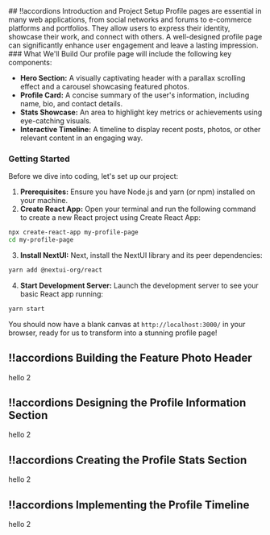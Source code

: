 <CodeWithAccoridions>
## !!accordions Introduction and Project Setup
Profile pages are essential in many web applications, from social networks and forums to e-commerce platforms and portfolios. They allow users to express their identity, showcase their work, and connect with others. A well-designed profile page can significantly enhance user engagement and leave a lasting impression.
### What We'll Build
Our profile page will include the following key components:

*   **Hero Section:** A visually captivating header with a parallax scrolling effect and a carousel showcasing featured photos.
*   **Profile Card:** A concise summary of the user's information, including name, bio, and contact details.
*   **Stats Showcase:** An area to highlight key metrics or achievements using eye-catching visuals.
*   **Interactive Timeline:** A timeline to display recent posts, photos, or other relevant content in an engaging way.

### Getting Started

Before we dive into coding, let's set up our project:

1.  **Prerequisites:** Ensure you have Node.js and yarn (or npm) installed on your machine.
2.  **Create React App:** Open your terminal and run the following command to create a new React project using Create React App:

```bash
npx create-react-app my-profile-page
cd my-profile-page
```

3.  **Install NextUI:** Next, install the NextUI library and its peer dependencies:

```bash
yarn add @nextui-org/react
```

4.  **Start Development Server:** Launch the development server to see your basic React app running:

```bash
yarn start
```

You should now have a blank canvas at `http://localhost:3000/` in your browser, ready for us to transform into a stunning profile page!

## !!accordions Building the Feature Photo Header
  hello 2

## !!accordions Designing the Profile Information Section
hello 2

## !!accordions Creating the Profile Stats Section
hello 2

## !!accordions Implementing the Profile Timeline
hello 2
  
</CodeWithAccoridions>
